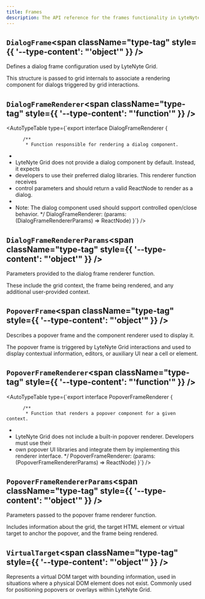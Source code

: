 ```yaml
---
title: Frames
description: The API reference for the frames functionality in LyteNyte Grid.
---
```

## `DialogFrame`<span className="type-tag" style={{ '--type-content': "'object'" }} />

Defines a dialog frame configuration used by LyteNyte Grid.

  This structure is passed to grid internals to associate a rendering component
  for dialogs triggered by grid interactions.

<AutoTypeTable path="../packages/commercial-lytenyte-pro/src/+types.ts" name="DialogFrame" />


## `DialogFrameRenderer`<span className="type-tag" style={{ '--type-content': "'function'" }} />

<AutoTypeTable type={`export interface DialogFrameRenderer {

          /** 
           * Function responsible for rendering a dialog component.
 * 
 *   LyteNyte Grid does not provide a dialog component by default. Instead, it expects
 *   developers to use their preferred dialog libraries. This renderer function receives
 *   control parameters and should return a valid ReactNode to render as a dialog.
 * 
 *   Note: The dialog component used should support controlled open/close behavior.
           */
          DialogFrameRenderer: (params: (DialogFrameRendererParams) => ReactNode)
          }`} />

## `DialogFrameRendererParams`<span className="type-tag" style={{ '--type-content': "'object'" }} />

Parameters provided to the dialog frame renderer function.

  These include the grid context, the frame being rendered, and any additional
  user-provided context.

<AutoTypeTable path="../packages/commercial-lytenyte-pro/src/+types.ts" name="DialogFrameRendererParams" />


## `PopoverFrame`<span className="type-tag" style={{ '--type-content': "'object'" }} />

Describes a popover frame and the component renderer used to display it.

  The popover frame is triggered by LyteNyte Grid interactions and used to display
  contextual information, editors, or auxiliary UI near a cell or element.

<AutoTypeTable path="../packages/commercial-lytenyte-pro/src/+types.ts" name="PopoverFrame" />


## `PopoverFrameRenderer`<span className="type-tag" style={{ '--type-content': "'function'" }} />

<AutoTypeTable type={`export interface PopoverFrameRenderer {

          /** 
           * Function that renders a popover component for a given context.
 * 
 *   LyteNyte Grid does not include a built-in popover renderer. Developers must use their
 *   own popover UI libraries and integrate them by implementing this renderer interface.
           */
          PopoverFrameRenderer: (params: (PopoverFrameRendererParams) => ReactNode)
          }`} />

## `PopoverFrameRendererParams`<span className="type-tag" style={{ '--type-content': "'object'" }} />

Parameters passed to the popover frame renderer function.

  Includes information about the grid, the target HTML element or virtual
  target to anchor the popover, and the frame being rendered.

<AutoTypeTable path="../packages/commercial-lytenyte-pro/src/+types.ts" name="PopoverFrameRendererParams" />


## `VirtualTarget`<span className="type-tag" style={{ '--type-content': "'object'" }} />

Represents a virtual DOM target with bounding information, used in situations
  where a physical DOM element does not exist. Commonly used for positioning popovers
  or overlays within LyteNyte Grid.

<AutoTypeTable path="../packages/commercial-lytenyte-pro/src/+types.ts" name="VirtualTarget" />

